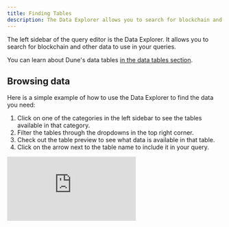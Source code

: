 ```yaml
---
title: Finding Tables
description: The Data Explorer allows you to search for blockchain and other data to use in your Queries. Here's how it works.
---
```


The left sidebar of the query editor is the Data Explorer. It allows you to search for blockchain and other data to use in your queries.

You can learn about Dune's data tables [in the data tables section](/data-tables/index).

## Browsing data

Here is a simple example of how to use the Data Explorer to find the data you need:

1. Click on one of the categories in the left sidebar to see the tables available in that category.
2. Filter the tables through the dropdowns in the top right corner.
3. Check out the table preview to see what data is available in that table.
4. Click on the arrow next to the table name to include it in your query.

<div
  style={{
    position: "relative",
    paddingBottom: "calc(61.916666666666664% + 41px)",
    height: 0
  }}
>
  <iframe
    src="https://demo.arcade.software/IWTNiiQ9np1JWSe7FRJs?embed"
    frameBorder={0}
    loading="lazy"
    webkitallowfullscreen=""
    mozallowfullscreen=""
    allowFullScreen=""
    style={{
      position: "absolute",
      top: 0,
      left: 0,
      width: "100%",
      height: "100%",
      colorScheme: "light"
    }}
    title="Dune"
  />
</div>

## Finding specific tables

You can also search for specific tables in the Data Explorer.   

1. Choose the "decoded projects" category.
2. Type the projects name in the search bar.
3. Choose the project you want to explore.
4. Type the smart contract name in the search bar.
5. Choose the smart contract you want to explore.

<div
  style={{
    position: "relative",
    paddingBottom: "calc(67.66666666666666% + 41px)",
    height: 0
  }}
>
  <iframe
    src="https://demo.arcade.software/I28EsaPHjpRQZPLbLTu2?embed"
    frameBorder={0}
    loading="lazy"
    webkitallowfullscreen=""
    mozallowfullscreen=""
    allowFullScreen=""
    style={{
      position: "absolute",
      top: 0,
      left: 0,
      width: "100%",
      height: "100%",
      colorScheme: "light"
    }}
    title="Dune"
  />
</div>

## Finding a smart contract by address

Unfortunately, the Data Explorer does not allow you to search for a smart contract by address. However, you can use [this dashboard](https://dune.com/dune/is-my-contract-decoded-yet-v2) to find the smart contract's name by address. If it doesn't show up, you can submit it for decoding [here](https://dune.com/decoding).

<div
  style={{
    position: "relative",
    paddingBottom: "calc(67.66666666666666% + 41px)",
    height: 0
  }}
>
  <iframe
    src="https://demo.arcade.software/RJ799xCLgFOc3Vof1quV?embed"
    frameBorder={0}
    loading="lazy"
    webkitallowfullscreen=""
    mozallowfullscreen=""
    allowFullScreen=""
    style={{
      position: "absolute",
      top: 0,
      left: 0,
      width: "100%",
      height: "100%",
      colorScheme: "light"
    }}
    title="Is My Contract Decoded Yet - Dune Engine V2"
  />
</div>


### Blockchain Icons

Some data sets will have multiple blockchain icons - meaning data from each of those blockchains is available within that data set!


| Icon      | Description                          |
| ----------- | ---------------------------------------- |
|    ![ethereum icon](/app/query-editor/images/explorer-labels/ethereum-icon.png)    | Ethereum blockchain Raw Data, Decoded Project, or Spell |
|![gnosis chain icon](/app/query-editor/images/explorer-labels/gnosis-chain-icon.png)| Gnosis Chain Raw Data, Decoded Project, or Spell |
| ![polygon icon](/app/query-editor/images/explorer-labels/polygon-icon.png) | Polygon blockchain Raw Data, Decoded Project, or Spell |
| ![optimism icon](/app/query-editor/images/explorer-labels/optimism-icon.png) | Optimism blockchain Raw Data, Decoded Project, or Spell |
| ![optimism legacy icon](/app/query-editor/images/explorer-labels/optimism-legacy-icon.png) | Optimism (legacy) blockchain Raw Data, Decoded Project, or Spell |
| ![bnb chain icon](/app/query-editor/images/explorer-labels/bnb-chain-icon.png) | BNB Chain Raw Data, Decoded Project, or Spell |
| ![solana icon](/app/query-editor/images/explorer-labels/solana-icon.png) | Solana blockchain Raw Data, Decoded Project, or Spell |
| ![arbitrum icon](/app/query-editor/images/explorer-labels/arbitrum-icon.png) | Arbitrum blockchain Raw Data, Decoded Project, or Spell |
| ![avalanche icon](/app/query-editor/images/explorer-labels/avalanche-icon.png) | Avalanche C-Chain Raw Data, Decoded Project, or Spell |
| ![goerli testnet icon](/app/query-editor/images/explorer-labels/goerli-testnet-icon.png) | Ethereum Goerli Testnet Raw Data, Decoded Project, or Spell |
| ![fantom icon](/app/query-editor/images/explorer-labels/fantom-icon.png) | Fantom Raw Data, Decoded Project, or Spell |

### Dataset Icons

| Icon      | Description                          |
| ----------- | ---------------------------------------- |
| ![table icon 2](/app/query-editor/images/explorer-labels/table-icon-2.png) | Data Table (Raw Data, Spell, or smart contract Event or Function) |
| ![decoded project icon](/app/query-editor/images/explorer-labels/decoded-project-icon.png) | Decoded Project (protocol or protocol version eg "opensea" or "aave_v2") |
| ![spell icon](/app/query-editor/images/explorer-labels/spell-icon.png) | Spell set (eg cow_protocol contains "batches" and "solvers" Spells) |
| ![community data icon](/app/query-editor/images/explorer-labels/community-data-icon.png) | Community Data Set |

### Dataset Labels

| Label      | Description                          |
| ----------- | ---------------------------------------- |
| `project` | A Spell set for a specific project eg `aave` |
| `sector` | A Spell set for a sector eg `dex` |
| `event` | A smart contract event dataset |
| `function` | A smart contract function dataset |